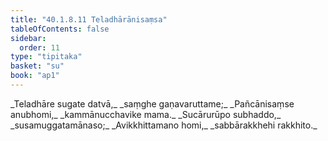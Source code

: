 ```yaml
---
title: "40.1.8.11 Teladhārānisaṃsa"
tableOfContents: false
sidebar:
  order: 11
type: "tipitaka"
basket: "su"
book: "ap1"
---
```



<DynamicBreadcrumb />

<Division number="121" book="ap1" bookNo="20" page="361">

<Paragraph number="4418" type="verses" book="ap1">
_Teladhāre sugate datvā,_  
_saṃghe gaṇavaruttame;_  
_Pañcānisaṃse anubhomi,_  
_kammānucchavike mama._  

</Paragraph>

</Division>
<Division number="122" book="ap1" bookNo="20" page="361">

<Paragraph number="4419" type="verses" book="ap1">
_Sucārurūpo subhaddo,_  
_susamuggatamānaso;_  
_Avikkhittamano homi,_  
_sabbārakkhehi rakkhito._
</Paragraph>
</Division>